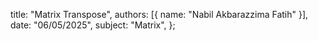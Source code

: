   title: "Matrix Transpose",
  authors: [{ name: "Nabil Akbarazzima Fatih" }],
  date: "06/05/2025",
  subject: "Matrix",
};
